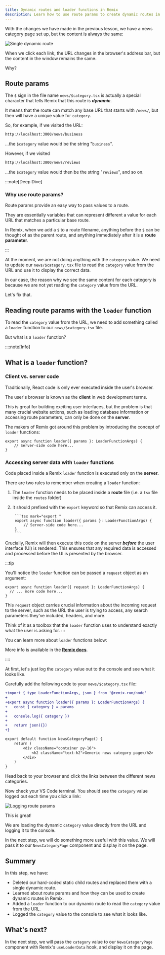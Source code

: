 ```yaml
---
title: Dynamic routes and loader functions in Remix
description: Learn how to use route params to create dynamic routes in Remix, and access their values using loader functions.
---
```



With the changes we have made in the previous lesson, we have a news category page set up, but the content is always the same:

![Single dynamic route](src/assets/gif/single-dynamic-route.gif)

When we click each link, the URL changes in the browser's address bar, but the content in the window remains the same.

Why?

## Route params

The `$` sign in the file name `news/$category.tsx` is actually a special character that tells Remix that this route is ***dynamic***.

It means that the route can match any base URL that starts with `/news/`, but then will have a unique value for `category`.

So, for example, if we visited the URL:

```bash mark="business"
http://localhost:3000/news/business
```

...the `$category` value would be the string "`business`".

However, if we visited

```bash mark="reviews"
http://localhost:3000/news/reviews
```

...the `$category` value would then be the string "`reviews`", and so on.

:::note[Deep Dive]

### Why use route params?

Route params provide an easy way to pass values to a route.

They are essentially variables that can represent different a value for each URL that matches a particular base route.

In Remix, when we add a `$` to a route filename, anything before the `$` can be thought of as the parent route, and anything immediately after it is a **route parameter**.

:::

At the moment, we are not doing anything with the `category` value. We need to update our `news/$category.tsx` file to read the `category` value from the URL and use it to display the correct data.

In our case, the reason why we see the same content for each category is because we are not yet reading the `category` value from the URL.

Let's fix that.

## Reading route params with the `loader` function

To read the `category` value from the URL, we need to add something called a `loader` function to our `news/$category.tsx` file.

But what is a `loader` function?

::::note[Info]

## What is a `loader` function?

### Client vs. server code

Traditionally, React code is only ever executed inside the user's browser.

The user's browser is known as the **client** in web development terms.

This is great for building exciting user interfaces, but the problem is that many crucial website actions, such as loading database information or accessing route parameters, can only be done on the **server**.

The makers of Remix got around this problem by introducing the concept of `loader` functions:

```tsx
export async function loader({ params }: LoaderFunctionArgs) {
	// Server-side code here...
}
```

### Accessing server data with `loader` functions

Code placed inside a Remix `loader` function is executed only on the **server**.

There are two rules to remember when creating a `loader` function:

1. The `loader` function needs to be placed inside a **route** file (i.e. a `tsx` file inside the `routes` folder)

2. It should prefixed with the `export` keyword so that Remix can access it.

		```tsx mark="export "
		export async function loader({ params }: LoaderFunctionArgs) {
			// Server-side code here...
		}
		```

Crucially, Remix will then execute this code on the server _**before**_ the user interface (UI) is rendered. This ensures that any required data is accessed and processed before the UI is presented by the browser.

:::tip

You'll notice the `loader` function can be passed a `request` object as an argument:

```tsx "{ request }"
export async function loader({ request }: LoaderFunctionArgs) {
  // ... more code here...
}
```

This `request` object carries crucial information about the incoming request to the server, such as the URL the user is trying to access, any search parameters they've included, headers, and more.

Think of it as a toolbox that the `loader` function uses to understand exactly what the user is asking for.
:::

You can learn more about `loader` functions below:

<MonsterVideo src="https://www.youtube.com/embed/NXqEP_PsPNc?si=_mUaoXuvBJs6Enoe" />

More info is available in the [**Remix docs**](https://remix.run/docs/en/main/route/loader).

::::

At first, let's just log the `category` value out to the console and see what it looks like.

Carefully add the following code to your `news/$category.tsx` file:

```diff lang="tsx" title="app/routes/news.$category.tsx"
+import { type LoaderFunctionArgs, json } from '@remix-run/node'
+
+export async function loader({ params }: LoaderFunctionArgs) {
+	const { category } = params
+
+	console.log({ category })
+
+	return json({})
+}

export default function NewsCategoryPage() {
	return (
		<div className="container py-16">
			<h2 className="text-h2">Generic news category page</h2>
		</div>
	)
}
```

Head back to your browser and click the links between the different news categories.

Now check your VS Code terminal. You should see the `category` value logged out each time you click a link:

![Logging route params](src/assets/png/logging-route-params.png)

This is great!

We are loading the dynamic `category` value directly from the URL and logging it to the console.

In the next step, we will do something more useful with this value. We will pass it to our `NewsCategoryPage` component and display it on the page.

## Summary

In this step, we have:

- Deleted our hard-coded static child routes and replaced them with a single dynamic route.
- Learned about route params and how they can be used to create dynamic routes in Remix.
- Added a `loader` function to our dynamic route to read the `category` value from the URL.
- Logged the `category` value to the console to see what it looks like.

## What's next?

In the next step, we will pass the `category` value to our `NewsCategoryPage` component with Remix's `useLoaderData` hook, and display it on the page.
